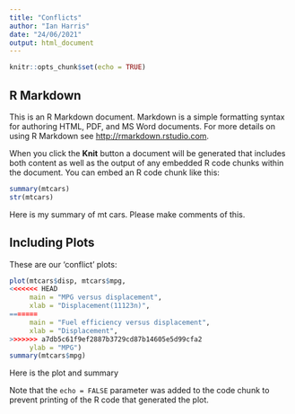 ```yaml
---
title: "Conflicts"
author: "Ian Harris"
date: "24/06/2021"
output: html_document
---
```


```r
knitr::opts_chunk$set(echo = TRUE)
```

## R Markdown

This is an R Markdown document. Markdown is a simple formatting syntax for authoring HTML, PDF, and MS Word documents. For more details on using R Markdown see <http://rmarkdown.rstudio.com>.

When you click the **Knit** button a document will be generated that includes both content as well as the output of any embedded R code chunks within the document. You can embed an R code chunk like this:

```r
summary(mtcars)
str(mtcars)
```
Here is my summary of mt cars. Please make comments of this.

## Including Plots

These are our 'conflict' plots:

```r
plot(mtcars$disp, mtcars$mpg, 
<<<<<<< HEAD
     main = "MPG versus displacement", 
     xlab = "Displacement(11123n)", 
=======
     main = "Fuel efficiency versus displacement", 
     xlab = "Displacement", 
>>>>>>> a7db5c61f9ef2887b3729cd87b14605e5d99cfa2
     ylab = "MPG")
summary(mtcars$mpg)
```
Here is the plot and summary


Note that the `echo = FALSE` parameter was added to the code chunk to prevent printing of the R code that generated the plot.
